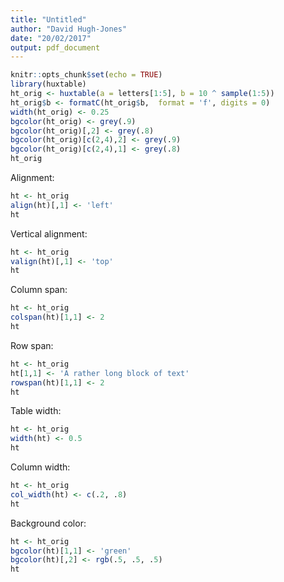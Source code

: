```yaml
---
title: "Untitled"
author: "David Hugh-Jones"
date: "20/02/2017"
output: pdf_document
---
```


```r
knitr::opts_chunk$set(echo = TRUE)
library(huxtable)
ht_orig <- huxtable(a = letters[1:5], b = 10 ^ sample(1:5))
ht_orig$b <- formatC(ht_orig$b,  format = 'f', digits = 0)
width(ht_orig) <- 0.25
bgcolor(ht_orig) <- grey(.9)
bgcolor(ht_orig)[,2] <- grey(.8)
bgcolor(ht_orig)[c(2,4),2] <- grey(.9)
bgcolor(ht_orig)[c(2,4),1] <- grey(.8)
ht_orig
```

Alignment:

```r
ht <- ht_orig
align(ht)[,1] <- 'left'
ht
```

Vertical alignment:

```r
ht <- ht_orig
valign(ht)[,1] <- 'top'
ht
```

Column span:

```r

ht <- ht_orig
colspan(ht)[1,1] <- 2
ht        
```

Row span:

```r
ht <- ht_orig
ht[1,1] <- 'A rather long block of text'
rowspan(ht)[1,1] <- 2
ht        
```


Table width:

```r
ht <- ht_orig
width(ht) <- 0.5
ht
```

Column width:

```r
ht <- ht_orig
col_width(ht) <- c(.2, .8)
ht
```

Background color:

```r
ht <- ht_orig
bgcolor(ht)[1,1] <- 'green'
bgcolor(ht)[,2] <- rgb(.5, .5, .5)
ht
```
